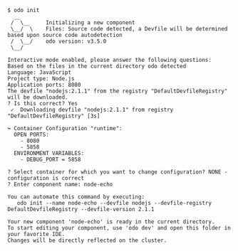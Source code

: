 ```console
$ odo init
  __
 /  \__     Initializing a new component
 \__/  \    Files: Source code detected, a Devfile will be determined based upon source code autodetection
 /  \__/    odo version: v3.5.0
 \__/

Interactive mode enabled, please answer the following questions:
Based on the files in the current directory odo detected
Language: JavaScript
Project type: Node.js
Application ports: 8080
The devfile "nodejs:2.1.1" from the registry "DefaultDevfileRegistry" will be downloaded.
? Is this correct? Yes
 ✓  Downloading devfile "nodejs:2.1.1" from registry "DefaultDevfileRegistry" [3s]

↪ Container Configuration "runtime":
  OPEN PORTS:
    - 8080
    - 5858
  ENVIRONMENT VARIABLES:
    - DEBUG_PORT = 5858

? Select container for which you want to change configuration? NONE - configuration is correct
? Enter component name: node-echo

You can automate this command by executing:
   odo init --name node-echo --devfile nodejs --devfile-registry DefaultDevfileRegistry --devfile-version 2.1.1

Your new component 'node-echo' is ready in the current directory.
To start editing your component, use 'odo dev' and open this folder in your favorite IDE.
Changes will be directly reflected on the cluster.
```